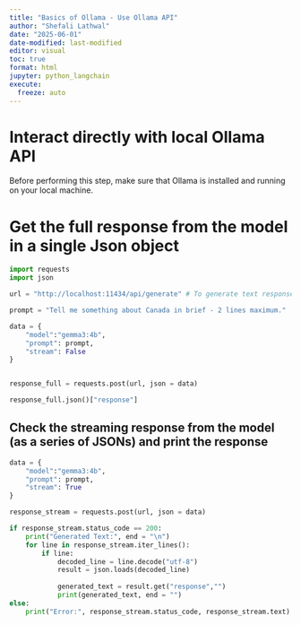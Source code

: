 ```yaml
---
title: "Basics of Ollama - Use Ollama API"
author: "Shefali Lathwal"
date: "2025-06-01"
date-modified: last-modified
editor: visual
toc: true
format: html
jupyter: python_langchain
execute:
  freeze: auto
---
```


# Interact directly with local Ollama API

Before performing this step, make sure that Ollama is installed and running on your local machine.

# Get the full response from the model in a single Json object

```python
import requests
import json

url = "http://localhost:11434/api/generate" # To generate text response

prompt = "Tell me something about Canada in brief - 2 lines maximum."

data = {
    "model":"gemma3:4b",
    "prompt": prompt,
    "stream": False
}


response_full = requests.post(url, json = data)
```

```python
response_full.json()["response"]
```

## Check the streaming response from the model (as a series of JSONs) and print the response

```python
data = {
    "model":"gemma3:4b",
    "prompt": prompt,
    "stream": True
}

response_stream = requests.post(url, json = data)
```

```python
if response_stream.status_code == 200:
    print("Generated Text:", end = "\n")
    for line in response_stream.iter_lines():
        if line:
            decoded_line = line.decode("utf-8")
            result = json.loads(decoded_line)
            
            generated_text = result.get("response","")
            print(generated_text, end = "")
else:
    print("Error:", response_stream.status_code, response_stream.text)

```